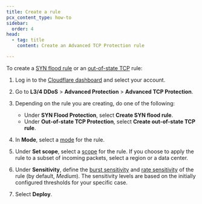 ```yaml
---
title: Create a rule
pcx_content_type: how-to
sidebar:
  order: 4
head:
  - tag: title
    content: Create an Advanced TCP Protection rule

---
```



To create a [SYN flood rule](/ddos-protection/tcp-protection/#syn-flood-protection) or an [out-of-state TCP](/ddos-protection/tcp-protection/#out-of-state-tcp-protection) rule:

1. Log in to the [Cloudflare dashboard](https://dash.cloudflare.com) and select your account.

2. Go to **L3/4 DDoS** > **Advanced Protection** > **Advanced TCP Protection**.

3. Depending on the rule you are creating, do one of the following:

   * Under **SYN Flood Protection**, select **Create SYN flood rule**.
   * Under **Out-of-state TCP Protection**, select **Create out-of-state TCP rule**.

4. In **Mode**, select a [mode](/ddos-protection/tcp-protection/rule-settings/#mode) for the rule.

5. Under **Set scope**, select a [scope](/ddos-protection/tcp-protection/rule-settings/#scope) for the rule. If you choose to apply the rule to a subset of incoming packets, select a region or a data center.

6. Under **Sensitivity**, define the [burst sensitivity](/ddos-protection/tcp-protection/rule-settings/#burst-sensitivity) and [rate sensitivity](/ddos-protection/tcp-protection/rule-settings/#rate-sensitivity) of the rule (by default, *Medium*). The sensitivity levels are based on the initially configured thresholds for your specific case.

7. Select **Deploy**.

<Render file="atp-filters-rules-precedence" />
